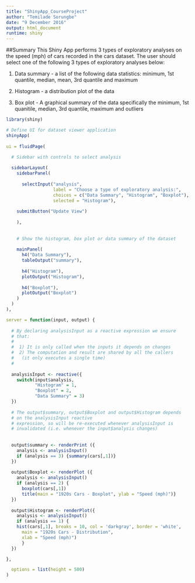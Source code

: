 ---
title: "ShinyApp_CourseProject"
author: "Temilade Sorungbe"
date: "9 December 2016"
output: html_document
runtime: shiny
---

##Summary 
This Shiny App performs 3 types of exploratory analyses on the speed (mph) of cars recorded in the cars dataset. The user should select one of the following 3 types of exploratory analyses below:

1) Data summary - a list of the following data statistics: minimum, 1st quantile, median, mean, 3rd quantile and maximum

2) Histogram - a distribution plot of the data 

3) Box plot - A graphical summary of the data specifically the minimum, 1st quanitile, median, 3rd quantile, maximum and outliers 

```{r echo=FALSE}

library(shiny)

# Define UI for dataset viewer application
shinyApp(
  
ui = fluidPage(

  # Sidebar with controls to select analysis
    
  sidebarLayout(
    sidebarPanel(
      
      selectInput("analysis", 
                  label = "Choose a type of exploratory analysis:", 
                  choices = c("Data Summary", "Histogram", "Boxplot"),
                  selected = "Histogram"),
    
    submitButton("Update View")
    
    ),
  
  
    # Show the histogram, box plot or data summary of the dataset 
    
    mainPanel(
      h4("Data Summary"),
      tableOutput("summary"),
      
      h4("Histogram"),
      plotOutput("Histogram"),
      
      h4("Boxplot"),
      plotOutput("Boxplot")
    )
  )
),

server = function(input, output) {
  
  # By declaring analysisInput as a reactive expression we ensure 
  # that:
  #
  #  1) It is only called when the inputs it depends on changes
  #  2) The computation and result are shared by all the callers 
  #	  (it only executes a single time)
  #
  
  analysisInput <- reactive({
    switch(input$analysis,
           "Histogram" = 1,
           "Boxplot" = 2,
           "Data Summary" = 3)
  })
  
  # The output$summary, output$Boxplot and output$Histogram depends 
  # on the analysisInput reactive
  # expression, so will be re-executed whenever analysisInput is
  # invalidated (i.e. whenever the input$analysis changes)
  
    
  output$summary <- renderPrint ({ 
    analysis <- analysisInput()
    if (analysis == 3) {summary(cars[,1])}
  })
  
  output$Boxplot <- renderPlot ({ 
    analysis <- analysisInput()
    if (analysis == 2) {
      boxplot(cars[,1]) 
      title(main = "1920s Cars - Boxplot", ylab = "Speed (mph)")}
  })
  
  output$Histogram <- renderPlot({
    analysis <- analysisInput()
    if (analysis == 1) {
    hist(cars[,1], breaks = 10, col = 'darkgray', border = 'white',
      main = "1920s Cars - Distribution",
      xlab = "Speed (mph)")
      }
  })

},

  options = list(height = 500)
)

```
